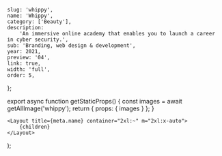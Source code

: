 
	slug: 'whippy',
	name: 'Whippy',
	category: ['Beauty'],
	description:
		'An immersive online academy that enables you to launch a career in cyber security.',
	sub: 'Branding, web design & development',
	year: 2021,
	preview: '04',
	link: true,
	width: 'full',
	order: 5,
};

export async function getStaticProps() {
	const images = await getAllImage('whippy');
	return { props: { images } };
}

	<Layout title={meta.name} container="2xl:~" m="2xl:x-auto">
		{children}
	</Layout>
);

<Title text="Conversational marketing" sub="Whippy 2021" />

<FullWidth space="y-5">
	<Image {...props.images['01']} />
	<TwoColumns>
		<Image {...props.images['02']} />
		<Image {...props.images['03']} />
	</TwoColumns>
	<Image {...props.images['04']} />
	<TwoColumns>
		<Image {...props.images['05']} />
		<Image {...props.images['06']} />
	</TwoColumns>
	<Image {...props.images['07']} />
	<TwoColumns>
		<Image {...props.images['08']} />
		<Image {...props.images['09']} />
	</TwoColumns>
	<Image {...props.images['10']} />
	<Image {...props.images['11']} />
	<Image {...props.images['12']} />
	<Image {...props.images['13']} />
</FullWidth>
